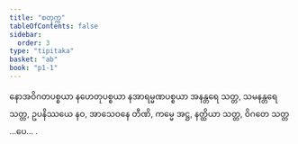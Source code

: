 ```yaml
---
title: "စတုက္က"
tableOfContents: false
sidebar:
  order: 3
type: "tipitaka"
basket: "ab"
book: "p1-1"
---
```



<DynamicBreadcrumb />

<Paragraph number="2035" book="p1-1">
နောအဝိဂတပစ္စယာ နဟေတုပစ္စယာ နအာရမ္မဏပစ္စယာ အနန္တရေ သတ္တ, သမနန္တရေ သတ္တ, ဥပနိဿယေ နဝ, အာသေဝနေ တီဏိ, ကမ္မေ အဋ္ဌ, နတ္ထိယာ သတ္တ, ဝိဂတေ သတ္တ …ပေ… .
</Paragraph>